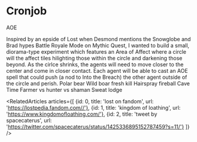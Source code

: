 
<Meta title="menu/missions/aoe" />

# Cronjob

<Subtitle>AOE</Subtitle>

<Paragraph>
Inspired by an epside of Lost when Desmond mentions the <Link url="https://lostpedia.fandom.com/wiki/Snowglobe">Snowglobe</Link> and Brad hypes <Link url="https://mythic-quest.fandom.com/wiki/Battle_Royale_mode">Battle Royale Mode</Link> on Mythic Quest, I wanted to build a small, diorama-type experiment which features an Area of Affect where a circle will the affect tiles hilighting those within the circle and darkening those beyond. 
</Paragraph>
<Paragraph>
As the cirlce shrinks, the agents will need to move closer to the center and come in closer contact. Each agent will be able to cast an AOE spell that could push (a nod to <Link url="https://www.polygon.com/2018/2/26/17053646/into-the-breach-preview-impressions-difficulty-ftl-roguelike-pc">Into the Breach</Link>) the other agent outside of the circle and perish.
</Paragraph>

<List>
    <ListItem>Polar bear</ListItem>
    <ListItem>Wild boar fresh kill</ListItem>
    <ListItem>Hairspray fireball</ListItem>
    <ListItem>Cave</ListItem>
    <ListItem>Time</ListItem>
    <ListItem>Farmer vs hunter vs shaman</ListItem>
    <ListItem>Sweat lodge</ListItem>
</List>





<RelatedArticles articles={[
    {id: 0, title: 'lost on fandom', url: 'https://lostpedia.fandom.com//'},
    {id: 1, title: 'kingdom of loathing', url: 'https://www.kingdomofloathing.com/'},
    {id: 2, title: 'tweet by spacecaterus', url: 'https://twitter.com/spacecaterus/status/1425336895152787459?s=11/'}
    ]} />